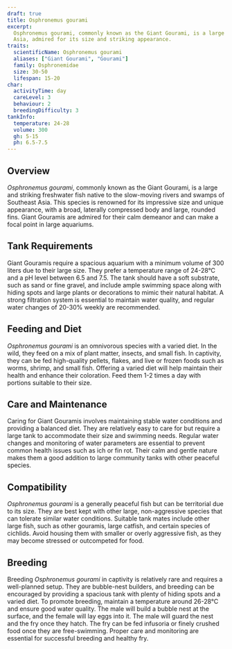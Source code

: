 ```yaml
---
draft: true
title: Osphronemus gourami
excerpt:
  Osphronemus gourami, commonly known as the Giant Gourami, is a large and impressive freshwater fish from Southeast
  Asia, admired for its size and striking appearance.
traits:
  scientificName: Osphronemus gourami
  aliases: ["Giant Gourami", "Gourami"]
  family: Osphronemidae
  size: 30-50
  lifespan: 15-20
char:
  activityTime: day
  careLevel: 3
  behaviour: 2
  breedingDifficulty: 3
tankInfo:
  temperature: 24-28
  volume: 300
  gh: 5-15
  ph: 6.5-7.5
---
```


## Overview

_Osphronemus gourami_, commonly known as the Giant Gourami, is a large and striking freshwater fish native to the
slow-moving rivers and swamps of Southeast Asia. This species is renowned for its impressive size and unique appearance,
with a broad, laterally compressed body and large, rounded fins. Giant Gouramis are admired for their calm demeanor and
can make a focal point in large aquariums.

## Tank Requirements

Giant Gouramis require a spacious aquarium with a minimum volume of 300 liters due to their large size. They prefer a
temperature range of 24-28°C and a pH level between 6.5 and 7.5. The tank should have a soft substrate, such as sand or
fine gravel, and include ample swimming space along with hiding spots and large plants or decorations to mimic their
natural habitat. A strong filtration system is essential to maintain water quality, and regular water changes of 20-30%
weekly are recommended.

## Feeding and Diet

_Osphronemus gourami_ is an omnivorous species with a varied diet. In the wild, they feed on a mix of plant matter,
insects, and small fish. In captivity, they can be fed high-quality pellets, flakes, and live or frozen foods such as
worms, shrimp, and small fish. Offering a varied diet will help maintain their health and enhance their coloration. Feed
them 1-2 times a day with portions suitable to their size.

## Care and Maintenance

Caring for Giant Gouramis involves maintaining stable water conditions and providing a balanced diet. They are
relatively easy to care for but require a large tank to accommodate their size and swimming needs. Regular water changes
and monitoring of water parameters are essential to prevent common health issues such as ich or fin rot. Their calm and
gentle nature makes them a good addition to large community tanks with other peaceful species.

## Compatibility

_Osphronemus gourami_ is a generally peaceful fish but can be territorial due to its size. They are best kept with other
large, non-aggressive species that can tolerate similar water conditions. Suitable tank mates include other large fish,
such as other gouramis, large catfish, and certain species of cichlids. Avoid housing them with smaller or overly
aggressive fish, as they may become stressed or outcompeted for food.

## Breeding

Breeding _Osphronemus gourami_ in captivity is relatively rare and requires a well-planned setup. They are bubble-nest
builders, and breeding can be encouraged by providing a spacious tank with plenty of hiding spots and a varied diet. To
promote breeding, maintain a temperature around 26-28°C and ensure good water quality. The male will build a bubble nest
at the surface, and the female will lay eggs into it. The male will guard the nest and the fry once they hatch. The fry
can be fed infusoria or finely crushed food once they are free-swimming. Proper care and monitoring are essential for
successful breeding and healthy fry.
